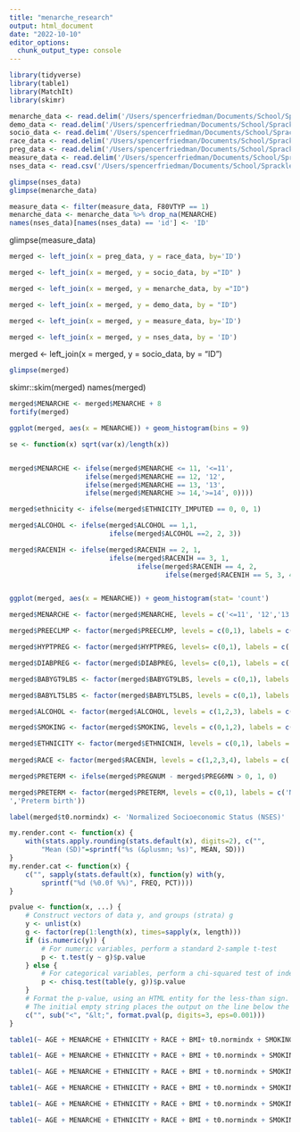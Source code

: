 ```yaml
---
title: "menarche_research"
output: html_document
date: "2022-10-10"
editor_options: 
  chunk_output_type: console
---
```


```r
library(tidyverse)
library(table1)
library(MatchIt)
library(skimr)
```


```r
menarche_data <- read.delim('/Users/spencerfriedman/Documents/School/Spracklen_lab/f31_ctos_inv.dat')
demo_data <- read.delim('/Users/spencerfriedman/Documents/School/Spracklen_lab/dem_ctos_inv.dat')
socio_data <- read.delim('/Users/spencerfriedman/Documents/School/Spracklen_lab/f34_ctos_inv.dat')
race_data <- read.delim('/Users/spencerfriedman/Documents/School/Spracklen_lab/f41_imputed_ctos_inv.dat')
preg_data <- read.delim('/Users/spencerfriedman/Documents/School/Spracklen_lab/f158_ctos_inv.dat')
measure_data <- read.delim('/Users/spencerfriedman/Documents/School/Spracklen_lab/f80_ctos_inv.dat')
nses_data <- read.csv('/Users/spencerfriedman/Documents/School/Spracklen_lab/ct_os_tiv.csv')
```

```r
glimpse(nses_data)
glimpse(menarche_data)
```

```r
measure_data <- filter(measure_data, F80VTYP == 1)
menarche_data <- menarche_data %>% drop_na(MENARCHE)
names(nses_data)[names(nses_data) == 'id'] <- 'ID'
```


glimpse(measure_data)



```r
merged <- left_join(x = preg_data, y = race_data, by='ID')

merged <- left_join(x = merged, y = socio_data, by ="ID" )

merged <- left_join(x = merged, y = menarche_data, by ="ID")

merged <- left_join(x = merged, y = demo_data, by = "ID")

merged <- left_join(x = merged, y = measure_data, by='ID')

merged <- left_join(x = merged, y = nses_data, by = 'ID')
```

merged <- left_join(x = merged, y = socio_data, by = "ID")

```r
glimpse(merged)
```


skimr::skim(merged)
names(merged)


```r

merged$MENARCHE <- merged$MENARCHE + 8
fortify(merged)

```

```r
ggplot(merged, aes(x = MENARCHE)) + geom_histogram(bins = 9)
```

```r
se <- function(x) sqrt(var(x)/length(x))
```



```r

```

```r
merged$MENARCHE <- ifelse(merged$MENARCHE <= 11, '<=11', 
                   ifelse(merged$MENARCHE == 12, '12', 
                   ifelse(merged$MENARCHE == 13, '13', 
                   ifelse(merged$MENARCHE >= 14,'>=14', 0))))

merged$ethnicity <- ifelse(merged$ETHNICITY_IMPUTED == 0, 0, 1)

merged$ALCOHOL <- ifelse(merged$ALCOHOL == 1,1, 
                         ifelse(merged$ALCOHOL ==2, 2, 3))

merged$RACENIH <- ifelse(merged$RACENIH == 2, 1,
                         ifelse(merged$RACENIH == 3, 1,
                                ifelse(merged$RACENIH == 4, 2, 
                                       ifelse(merged$RACENIH == 5, 3, 4))))


ggplot(merged, aes(x = MENARCHE)) + geom_histogram(stat= 'count')
```
```r
merged$MENARCHE <- factor(merged$MENARCHE, levels = c('<=11', '12','13','>=14'), labels = c('<=11', '12','13','>=14'))

merged$PREECLMP <- factor(merged$PREECLMP, levels = c(0,1), labels = c('No Preeclampsia during pregnancy','Preeclampsia during pregnancy'))

merged$HYPTPREG <- factor(merged$HYPTPREG, levels= c(0,1), labels = c('No Hypertension during preg','Hypertension during preg'))

merged$DIABPREG <- factor(merged$DIABPREG, levels= c(0,1), labels = c('No Diabetes during preg','Diabetes during preg'))

merged$BABYGT9LBS <- factor(merged$BABYGT9LBS, levels = c(0,1), labels = c("No Overweight Baby", "Overweight baby") )

merged$BABYLT5LBS <- factor(merged$BABYLT5LBS, levels = c(0,1), labels = c("No Underweight baby",'Underweight baby'))

merged$ALCOHOL <- factor(merged$ALCOHOL, levels = c(1,2,3), labels = c('Non drinker','Past drinker','Current drinker'))

merged$SMOKING <- factor(merged$SMOKING, levels = c(0,1,2), labels = c('Non smoker','Past smoker','Current smoker'))

merged$ETHNICITY <- factor(merged$ETHNICNIH, levels = c(0,1), labels = c('Not Hispanic/Latino','Hispanic/Latino'))
  
merged$RACE <- factor(merged$RACENIH, levels = c(1,2,3,4), labels = c('Asian/Pacific Islander','Black','White','Other/Unknown'))

merged$PRETERM <- ifelse(merged$PREGNUM - merged$PREG6MN > 0, 1, 0)

merged$PRETERM <- factor(merged$PRETERM, levels = c(0,1), labels = c('No preterm birth
','Preterm birth'))

label(merged$t0.normindx) <- 'Normalized Socioeconomic Status (NSES)'

```

```r
my.render.cont <- function(x) {
    with(stats.apply.rounding(stats.default(x), digits=2), c("",
        "Mean (SD)"=sprintf("%s (&plusmn; %s)", MEAN, SD)))
}
my.render.cat <- function(x) {
    c("", sapply(stats.default(x), function(y) with(y,
        sprintf("%d (%0.0f %%)", FREQ, PCT))))
}

pvalue <- function(x, ...) {
    # Construct vectors of data y, and groups (strata) g
    y <- unlist(x)
    g <- factor(rep(1:length(x), times=sapply(x, length)))
    if (is.numeric(y)) {
        # For numeric variables, perform a standard 2-sample t-test
        p <- t.test(y ~ g)$p.value
    } else {
        # For categorical variables, perform a chi-squared test of independence
        p <- chisq.test(table(y, g))$p.value
    }
    # Format the p-value, using an HTML entity for the less-than sign.
    # The initial empty string places the output on the line below the variable label.
    c("", sub("<", "&lt;", format.pval(p, digits=3, eps=0.001)))
}

```

```r
table1(~ AGE + MENARCHE + ETHNICITY + RACE + BMI+ t0.normindx + SMOKING + ALCOHOL| PREECLMP, data = merged, overall= F, extra.col=list('P-value'=pvalue), render.continuous = my.render.cont, render.categorical = my.render.cat)

table1(~ AGE + MENARCHE + ETHNICITY + RACE + BMI + t0.normindx + SMOKING + ALCOHOL| HYPTPREG, data = merged,render.continuous = my.render.cont, render.categorical = my.render.cat, overall= F, extra.col=list('P-value'=pvalue))

table1(~ AGE + MENARCHE + ETHNICITY + RACE + BMI + t0.normindx + SMOKING + ALCOHOL| BABYLT5LBS, data = merged,render.continuous = my.render.cont, render.categorical = my.render.cat, overall= F, extra.col=list('P-value'=pvalue))

table1(~ AGE + MENARCHE + ETHNICITY + RACE + BMI + t0.normindx + SMOKING + ALCOHOL| BABYGT9LBS, data = merged,render.continuous = my.render.cont, render.categorical = my.render.cat, overall= F, extra.col=list('P-value'=pvalue))

table1(~ AGE + MENARCHE + ETHNICITY + RACE + BMI + t0.normindx + SMOKING + ALCOHOL| DIABPREG, data = merged,render.continuous = my.render.cont, render.categorical = my.render.cat, overall= F, extra.col=list('P-value'=pvalue))

table1(~ AGE + MENARCHE + ETHNICITY + RACE + BMI + t0.normindx + SMOKING + ALCOHOL| PRETERM, data = merged,render.continuous = my.render.cont, render.categorical = my.render.cat, overall= F, extra.col=list('P-value'=pvalue))
```